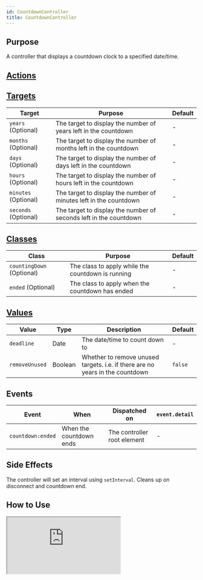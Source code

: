 ```yaml
---
id: CountdownController
title: CountdownController
---
```




## Purpose

A controller that displays a countdown clock to a specified date/time.


## [Actions](https://stimulus.hotwire.dev/reference/actions)
<NoActions/>


## [Targets](https://stimulus.hotwire.dev/reference/targets)

| Target | Purpose | Default |
| --- | --- | --- |
| `years` (Optional) | The target to display the number of years left in the countdown | - |
| `months` (Optional) | The target to display the number of months left in the countdown | - |
| `days` (Optional) | The target to display the number of days left in the countdown | - |
| `hours` (Optional) | The target to display the number of hours left in the countdown | - |
| `minutes` (Optional) | The target to display the number of minutes left in the countdown | - |
| `seconds` (Optional) | The target to display the number of seconds left in the countdown | - |


## [Classes](https://stimulus.hotwire.dev/reference/classes)

| Class | Purpose | Default |
| --- | --- | --- |
| `countingDown` (Optional) | The class to apply while the countdown is running | - |
| `ended` (Optional) | The class to apply when the countdown has ended | - |


## [Values](https://stimulus.hotwire.dev/reference/values)

| Value | Type | Description | Default |
| --- | --- | --- | --- |
| `deadline` | Date | The date/time to count down to | - |
| `removeUnused` | Boolean | Whether to remove unused targets. i.e. if there are no years in the countdown | `false` |

## Events

| Event | When | Dispatched on | `event.detail` |
| --- | --- | --- |--- |
|`countdown:ended` | When the countdown ends | The controller root element | - |

## Side Effects

The controller will set an interval using `setInterval`. Cleans up on disconnect and countdown end.


## How to Use

<iframe
  src="https:///stimulus-library.netlify.appcontrollers/countdown_controller.html"
  style={{width: "100%", height: "500px", border: "0", borderRadius: "4px", overflow: "hidden"}}
  sandbox="allow-forms allow-modals allow-popups allow-presentation allow-same-origin allow-scripts"
/>

The `deadline` date can be changed at any point, during ticking or after a countdown has expired and the clock will restart with the new value.

